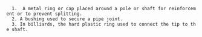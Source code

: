 {{rfc}}
   1.  A metal ring or cap placed around a pole or shaft for reinforcement or to prevent splitting.
   2. A bushing used to secure a pipe joint.
   3. In billiards, the hard plastic ring used to connect the tip to the shaft.